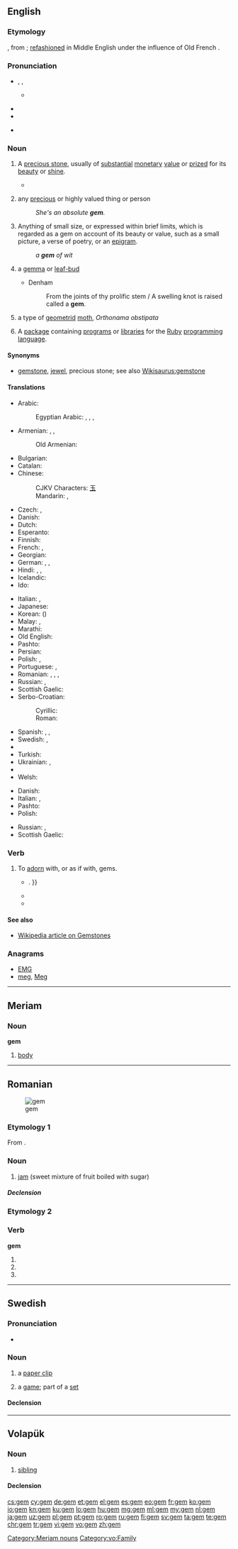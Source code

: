 {{also|gêm}}
==English==

{{wikipedia|gemstone}}

===Etymology===
{{etyl|ang|en}} {{term/t|ang|ġimm}}, from {{etyl|la|en}} {{term|gemma|lang=la}}; [[refashion]]ed in Middle English under the influence of Old French {{term|gemme|lang=fro}}.

===Pronunciation===
* {{enPR|jĕm}}, {{IPA|/d͡ʒɛm/}}, {{X-SAMPA|/dZem/}}
** {{a|pin-pen}} {{IPA||/d͡ʒɪm/}}
* {{audio|en-us-gem.ogg|Audio (US)}}
* {{rhymes|ɛm}}
* {{homophones|gym|Jim|lang=en}} {{qualifier|pin-pen merger}}

===Noun===
{{en-noun}}

# A [[precious stone]], usually of [[substantial]] [[monetary]] [[value]] or [[prize]]d for its [[beauty]] or [[shine]].
#: {{rfquotek|Milton}}
#* {{quote-magazine|date=2012-03
|author=Lee A. Groat
|title=Gemstones
|volume=100|issue=2|page=128
|magazine=[[w:American Scientist|American Scientist]]
|url=http://www.americanscientist.org/issues/feature/2012/2/gemstones
|passage=Although there are dozens of different types of '''gems''', among the best known and most important are diamond, ruby and sapphire, emerald and other gem forms of the mineral beryl, chrysoberyl, tanzanite, tsavorite, topaz and jade.}}
# {{context|figuratively|lang=en}} any [[precious]] or highly valued<!--do not hyphenate "highly valued"; "highly" cannot qualify "thing"--> thing or person
#: ''She's an absolute '''gem'''.''
# Anything of small size, or expressed within brief limits, which is regarded as a gem on account of its beauty or value, such as a small picture, a verse of poetry, or an [[epigram]].
#: ''a '''gem''' of wit''
# {{context|obsolete|lang=en}} a [[gemma]] or [[leaf-bud]]
#* Denham
#*: From the joints of thy prolific stem / A swelling knot is raised called a '''gem'''.
# a type of [[geometrid]] [[moth]], ''Orthonama obstipata''
# {{context|computing|lang=en}} A [[package]] containing [[program]]s or [[library|libraries]] for the [[Ruby]] [[programming language]].

====Synonyms====
* {{sense|precious stone}} [[gemstone]], [[jewel]], precious stone; see also [[Wikisaurus:gemstone]]

====Translations====
{{trans-top|precious stone}}
* Arabic: {{t-|ar|جوهرة|f|tr=jáwhara|sc=Arab}}
*: Egyptian Arabic: {{tø|arz|جوهرة|f|tr=gawhara|sc=Arab}}, {{tø|arz|ماسة|f|tr=masa|sc=Arab}}, {{tø|arz|فص|m|tr=faṣ|sc=Arab}}, {{tø|arz|حجر كريم|m|tr=ḥagar karim|sc=Arab}}
* Armenian: {{t-|hy|թանկարժեք քար|tr=t'ankaržek' k'ar|sc=Armn}}, {{t-|hy|ակ|tr=ak|sc=Armn}}, {{t-|hy|գոհար|sc=Armn}}
*: Old Armenian: {{t-|hy|ակն|tr=akn|sc=Armn}}
* Bulgarian: {{t-|bg|скъпоценен камък|m|tr=skăpocenen kamăk|sc=Cyrl}}
* Catalan: {{t-|ca|gemma|f}}
* Chinese:
*: CJKV Characters: [[玉]]
*: Mandarin: {{t|cmn|寶石|sc=Hani}}, {{t|cmn|宝石|tr=bǎoshí|sc=Hani}}
* Czech: {{t-|cs|klenot|m}}, {{t+|cs|drahokam|m}}
* Danish: {{t-|da|ædelsten|c}}
* Dutch: {{t+|nl|edelsteen|m}}
* Esperanto: {{t-|eo|juvelo}}
* Finnish: {{t+|fi|jalokivi}}
* French: {{t+|fr|joyau|m}}, {{t+|fr|pierre précieuse|f}}
* Georgian: {{t-|ka|ძვირფასი ქვა|sc=Geor|tr=jvirp'asi k'va}}
* German: {{t+|de|Edelstein|m}}, {{t+|de|Juwel|n}}, {{t+|de|Kleinod|n}}
* Hindi: {{t-|hi|मणि|m|tr=maṇi|sc=Deva}}, {{t-|hi|रत्न|tr=rátna|sc=Deva}}, {{t-|hi|पत्थर|m|tr=patthar|sc=Deva}}
* Icelandic: {{t+|is|gimsteinn|m}}
* Ido: {{t+|io|juvelo}}
{{trans-mid}}
* Italian: {{t+|it|gemma|f}}, {{t-|it|pietra preziosa|f}}
* Japanese: {{t+|ja|宝石|tr=ほうせき, hōseki|sc=Jpan}}
* Korean: {{t+|ko|보석|tr=boseok|sc=Kore}} ({{t+|ko|寶石|sc=Kore}})
* Malay: {{t-|ms|permata}}, {{t-|ms|jauhar}}
* Marathi: {{t-|mr|रत्न|sc=Deva}}
* Old English: {{t-|ang|ġimm|m}}
* Pashto: {{t+|ps|غمی|m|tr=ghamai|sc=ps-Arab}}
* Persian: {{t+|fa|گوهر|tr=gohar|sc=fa-Arab}}
* Polish: {{t-|pl|klejnot|m}}, {{t+|pl|kamień szlachetny|m}}
* Portuguese: {{t+|pt|gema|f}}, {{t+|pt|pedra preciosa|f}}
* Romanian: {{t-|ro|nestemată|f}}, {{t-|ro|piatră prețioasă|f}}, {{t-|ro|gemă|f}}, {{t-|ro|giuvaier}}
* Russian: {{t+|ru|драгоценный камень|m|tr=dragocénnyj kámen'|sc=Cyrl}}, {{t+|ru|самоцвет|m|tr=samocvét|sc=Cyrl}}
* Scottish Gaelic: {{t-|gd|neamhnaid|f}}
* Serbo-Croatian:
*: Cyrillic: {{t-|sh|драгуљ|m|sc=Cyrl}}
*: Roman: {{t-|sh|dragulj|m}}
* Spanish: {{t+|es|joya|f}}, {{t+|es|alhaja|f}}, {{t+|es|piedra preciosa|f}}
* Swedish: {{t+|sv|juvel|c}}, {{t+|sv|ädelsten|c}}
* {{trreq|th}}
* Turkish: {{t+|tr|mücevher}}
* Ukrainian: {{t-|uk|дорогоцінний камінь|m|tr=dorohocínnyj kámin'|sc=Cyrl}}, {{t-|uk|самоцвіт|m|tr=samocvít|sc=Cyrl}}
* {{trreq|vi}}
* Welsh: {{t+|cy|gem|f}}
{{trans-bottom}}

{{trans-top|precious or highly valued thing or person}}
* Danish: {{t-|da|perle|c}}
* Italian: {{t-|it|gemma|f}}, {{t-|it|perla|f}}
* Pashto: {{t+|ps|غمی|m|tr=ghamai|sc=ps-Arab}}
* Polish: {{t+|pl|skarb|m}}
{{trans-mid}}
* Russian: {{t+|ru|жемчужина|f|tr=žemčúžina|sc=Cyrl}}, {{t+|ru|драгоценность|f|tr=dragocénnost'|sc=Cyrl}}
* Scottish Gaelic: {{t-|gd|neamhnaid|f}}
{{trans-bottom}}

{{trans-see|obsolete: gemma|gemma}}

{{trans-top|type of geometrid moth}}
{{trans-mid}}
{{trans-bottom}}

===Verb===
{{en-verb|gems|gemming|gemmed}}

# {{context|transitive|lang=en}} To [[adorn]] with, or as if with, gems.
#* {{quote-book|year=1827|author=Various|title=The Mirror of Literature, Amusement, and Instruction, Vol. 10,|chapter=|edition=|url=http://www.gutenberg.org/etext/10026
|passage=A few bright and beautiful stars '''gemmed''' the wide concave of heaven{{...|; the air was soft and balmy, scarcely agitating the leaves of the forest trees; the fragrance-weeping limes gave out their richest scent, and the gentle gush of fountains, and the tricklings of the mountain springs, came in music on the ear; and had the traveller been more at ease, the calm and tranquil scene must have diffused its soothing influence over his heart}}. }}
#* {{quote-book|year=1872|author=J. Fenimore Cooper|title=The Bravo|chapter=|edition=|url=http://www.gutenberg.org/etext/10363
|passage=Above was the firmament, '''gemmed''' with worlds, and sublime in immensity. }}
#* {{quote-book|year=1920|author=John Freeman|title=Poems New and Old|chapter=|edition=|url=http://www.gutenberg.org/etext/12026
|passage=The rain Shook from fruit bushes in new showers again As I brushed past, and '''gemmed''' the window pane. }}

====See also====
* [[w:gemstone|Wikipedia article on Gemstones]]

===Anagrams===
* [[EMG#English|EMG]]
* [[meg#English|meg]], [[Meg#English|Meg]]

----

==Meriam==

===Noun===
'''gem'''

# [[body]]

[[Category:Meriam nouns]]

----

==Romanian==
[[Image:Strawberry jam on a dish.JPG|thumb|gem]]

===Etymology 1===
From {{etyl|en|ro}} {{term|jam|lang=en}}.

===Noun===
{{ro-noun|n|gemuri}}

# [[jam]] (sweet mixture of fruit boiled with sugar)

=====Declension=====
{{ro-noun-n|pl=gemuri|def=gemul}}

===Etymology 2===

===Verb===
'''gem'''

# {{ro-form-verb|1s|pres|geme}}
# {{ro-form-verb|1s|sub|geme}}
# {{ro-form-verb|3p|pres|geme}}

----

==Swedish==

===Pronunciation===
* {{IPA|/ɡeːm/|lang=sv}}

===Noun===
{{sv-noun|n}}

# a [[paper clip]]
# {{context|tennis|lang=sv}} a [[game]]; part of a [[set]]

====Declension====
{{sv-noun-n-zero}}

----

==Volapük==

===Noun===
{{vo-noun}}

# [[sibling]]

====Declension====
{{vo-decl-noun}}

[[Category:vo:Family]]

[[cs:gem]]
[[cy:gem]]
[[de:gem]]
[[et:gem]]
[[el:gem]]
[[es:gem]]
[[eo:gem]]
[[fr:gem]]
[[ko:gem]]
[[io:gem]]
[[kn:gem]]
[[ku:gem]]
[[lo:gem]]
[[hu:gem]]
[[mg:gem]]
[[ml:gem]]
[[my:gem]]
[[nl:gem]]
[[ja:gem]]
[[uz:gem]]
[[pl:gem]]
[[pt:gem]]
[[ro:gem]]
[[ru:gem]]
[[fi:gem]]
[[sv:gem]]
[[ta:gem]]
[[te:gem]]
[[chr:gem]]
[[tr:gem]]
[[vi:gem]]
[[vo:gem]]
[[zh:gem]]